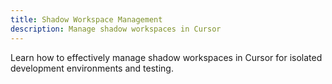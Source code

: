 ```yaml
---
title: Shadow Workspace Management
description: Manage shadow workspaces in Cursor
---
```


Learn how to effectively manage shadow workspaces in Cursor for isolated development environments and testing.
